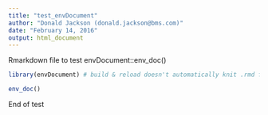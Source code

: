 ```yaml
---
title: "test_envDocument"
author: "Donald Jackson (donald.jackson@bms.com)"
date: "February 14, 2016"
output: html_document
---
```


Rmarkdown file to test envDocument::env_doc()

```r
library(envDocument) # build & reload doesn't automatically knit .rmd files

env_doc()
```

End of test